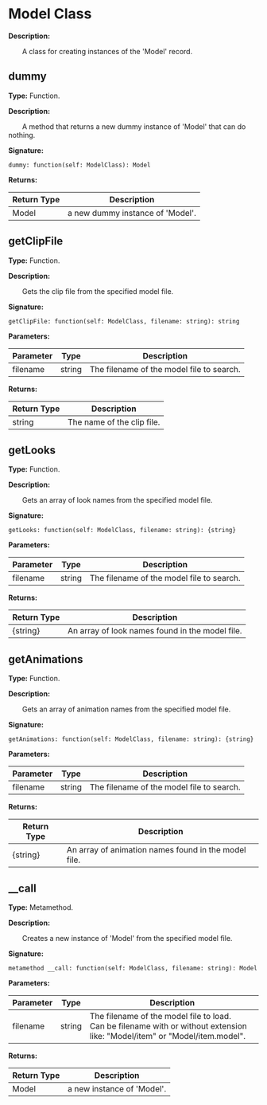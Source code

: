 # Model Class

**Description:**

&emsp;&emsp;A class for creating instances of the 'Model' record.

## dummy

**Type:** Function.

**Description:**

&emsp;&emsp;A method that returns a new dummy instance of 'Model' that can do nothing.

**Signature:**
```tl
dummy: function(self: ModelClass): Model
```

**Returns:**

| Return Type | Description |
| --- | --- |
| Model | a new dummy instance of 'Model'. |

## getClipFile

**Type:** Function.

**Description:**

&emsp;&emsp;Gets the clip file from the specified model file.

**Signature:**
```tl
getClipFile: function(self: ModelClass, filename: string): string
```

**Parameters:**

| Parameter | Type | Description |
| --- | --- | --- |
| filename | string | The filename of the model file to search. |

**Returns:**

| Return Type | Description |
| --- | --- |
| string | The name of the clip file. |

## getLooks

**Type:** Function.

**Description:**

&emsp;&emsp;Gets an array of look names from the specified model file.

**Signature:**
```tl
getLooks: function(self: ModelClass, filename: string): {string}
```

**Parameters:**

| Parameter | Type | Description |
| --- | --- | --- |
| filename | string | The filename of the model file to search. |

**Returns:**

| Return Type | Description |
| --- | --- |
| \{string} | An array of look names found in the model file. |

## getAnimations

**Type:** Function.

**Description:**

&emsp;&emsp;Gets an array of animation names from the specified model file.

**Signature:**
```tl
getAnimations: function(self: ModelClass, filename: string): {string}
```

**Parameters:**

| Parameter | Type | Description |
| --- | --- | --- |
| filename | string | The filename of the model file to search. |

**Returns:**

| Return Type | Description |
| --- | --- |
| \{string} | An array of animation names found in the model file. |

## __call

**Type:** Metamethod.

**Description:**

&emsp;&emsp;Creates a new instance of 'Model' from the specified model file.

**Signature:**
```tl
metamethod __call: function(self: ModelClass, filename: string): Model
```

**Parameters:**

| Parameter | Type | Description |
| --- | --- | --- |
| filename | string | The filename of the model file to load.<br/>Can be filename with or without extension like: "Model/item" or "Model/item.model". |

**Returns:**

| Return Type | Description |
| --- | --- |
| Model | a new instance of 'Model'. |